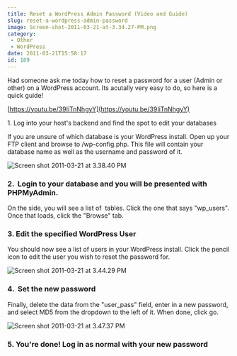 ---
title: Reset a WordPress Admin Password (Video and Guide)
slug: reset-a-wordpress-admin-password
image: Screen-shot-2011-03-21-at-3.34.27-PM.png
category:
 - Other
 - WordPress
date: 2011-03-21T15:58:17
id: 189
---
Had someone ask me today how to reset a password for a user (Admin or other) on a WordPress account. Its acutally very easy to do, so here is a quick guide!

[https://youtu.be/39IiTnNhgyY](https://youtu.be/39IiTnNhgyY)


1\. Log into your host's backend and find the spot to edit your databases 

If you are unsure of which database is your WordPress install. Open up your FTP client and browse to /wp-config.php. This file will contain your database name as well as the username and password of it.


![](Screen-shot-2011-03-21-at-3.38.40-PM.png "Screen shot 2011-03-21 at 3.38.40 PM")

### 2\.  Login to your database and you will be presented with PHPMyAdmin.

On the side, you will see a list of  tables. Click the one that says "wp_users". Once that loads, click the "Browse" tab.

### 3\. Edit the specified WordPress User

You should now see a list of users in your WordPress install. Click the pencil icon to edit the user you wish to reset the password for.

![](Screen-shot-2011-03-21-at-3.44.29-PM.png "Screen shot 2011-03-21 at 3.44.29 PM")

### 4\.  Set the new password

Finally, delete the data from the "user_pass" field, enter in a new password, and select MD5 from the dropdown to the left of it. When done, click go.


![](Screen-shot-2011-03-21-at-3.47.37-PM.png "Screen shot 2011-03-21 at 3.47.37 PM")

### 5\. You're done! Log in as normal with your new password
